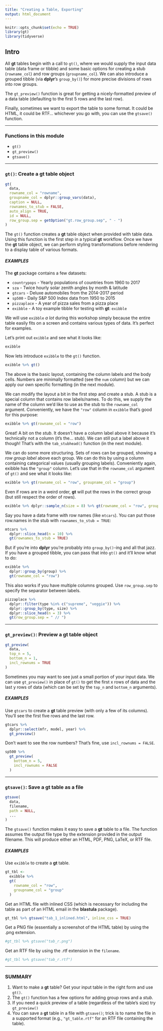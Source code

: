 ```yaml
---
title: "Creating a Table, Exporting"
output: html_document
---
```


```r
knitr::opts_chunk$set(echo = TRUE)
library(gt)
library(tidyverse)
```

## Intro

All **gt** tables begin with a call to `gt()`, where we would supply the input data table (data frame or tibble) and some basic options for creating a stub (`rowname_col`) and row groups (`groupname_col`). We can also introduce a grouped tibble (via **dplyr**’s `group_by()`) for more precise divisions of rows into row groups. 

The `gt_preview()` function is great for getting a nicely-formatted preview of a data table (defaulting to the first 5 rows and the last row).

Finally, sometimes we want to export the table to some format. It could be HTML, it could be RTF... whichever you go with, you can use the `gtsave()` function.

------

### Functions in this module

- `gt()`
- `gt_preview()`
- `gtsave()`

------


### `gt()`: Create a **gt** table object

``` r
gt(
  data,
  rowname_col = "rowname",
  groupname_col = dplyr::group_vars(data),
  caption = NULL,
  rownames_to_stub = FALSE,
  auto_align = TRUE,
  id = NULL,
  row_group.sep = getOption("gt.row_group.sep", " - ")
)
```

The `gt()` function creates a **gt** table object when provided with table data. Using this function is the first step in a typical **gt** workflow. Once we have the **gt** table object, we can perform styling transformations before rendering to a display table of various formats.

##### EXAMPLES

The **gt** package contains a few datasets:

- `countrypops` - Yearly populations of countries from 1960 to 2017
- `sza` - Twice hourly solar zenith angles by month & latitude
- `gtcars` - Deluxe automobiles from the 2014-2017 period
- `sp500` - Daily S&P 500 Index data from 1950 to 2015
- `pizzaplace` - A year of pizza sales from a pizza place
- `exibble` - A toy example tibble for testing with **gt**: `exibble`

We will use `exibble` *a lot* during this workshop simply because the entire table easily fits on a screen and contains various types of data. It's perfect for examples.

Let's print out `exibble` and see what it looks like:

```r
exibble
```

Now lets introduce `exibble` to the `gt()` function.

```r
exibble %>% gt()
```

The above is the basic layout, containing the column labels and the body cells. Numbers are minimally formatted (see the `num` column) but we can apply our own specific formatting (in the next module).

We can modify the layout a bit in the first step and create a stub. A stub is a special column that contains row labels/names. To do this, we supply the name of the column we'd like to use as the stub to the `rowname_col` argument. Conveniently, we have the `"row"` column in `exibble` that's good for this purpose:

```r
exibble %>% gt(rowname_col = "row")
```

Great! A bit on the *stub*. It doesn't have a column label above it because it's technically not a column (it's the... stub). We can still put a label above it though! That's with the `tab_stubhead()` function (in the next module).

We can do some more structuring. Sets of rows can be grouped, showing a *row group label* above each group. We can do this by using a column containing categorical values (usually grouping labels). Conveniently again, exibble has the `"group"` column. Let's use that in the `rowname_col` argument of `gt()` and see what it looks like:

```r
exibble %>% gt(rowname_col = "row", groupname_col = "group")
```

Even if rows are in a weird order, **gt** will put the rows in the correct group (but still respect the order of rows).

```r
exibble %>% dplyr::sample_n(size = 8) %>% gt(rowname_col = "row", groupname_col = "group")
```

Say you have a data frame with row names (like `mtcars`). You can put those row.names in the stub with `rownames_to_stub = TRUE`:

```r
mtcars %>%
  dplyr::slice_head(n = 10) %>%
  gt(rownames_to_stub = TRUE)
```

But if you're into **dplyr** you're probably into `group_by()`-ing and all that jazz. If you have a grouped tibble, you can pass that into `gt()` and it'll know what to do:

```r
exibble %>% 
  dplyr::group_by(group) %>%
  gt(rowname_col = "row")
```

This also works if you have multiple columns grouped. Use `row_group.sep` to specify the separator between labels.

```r
pizzaplace %>% 
  dplyr::filter(type %in% c("supreme", "veggie")) %>%
  dplyr::group_by(type, size) %>%
  dplyr::slice_head(n = 3) %>%
  gt(row_group.sep = " // ")
```

------

### `gt_preview()`: Preview a **gt** table object

``` r
gt_preview(
  data,
  top_n = 5,
  bottom_n = 1,
  incl_rownums = TRUE
)
```

Sometimes you may want to see just a small portion of your input data. We can use `gt_preview()` in place of `gt()` to get the first x rows of data and the last y rows of data (which can be set by the `top_n` and `bottom_n` arguments).

##### EXAMPLES

Use `gtcars` to create a **gt** table preview (with only a few of its columns). You'll see the first five rows and the last row.

```r
gtcars %>%
  dplyr::select(mfr, model, year) %>%
  gt_preview()
```

Don't want to see the row numbers? That's fine, use `incl_rownums = FALSE`.

```r
sp500 %>% 
  gt_preview(
    bottom_n = 5,
    incl_rownums = FALSE
  )
```


------

### `gtsave()`: Save a **gt** table as a file

``` r
gtsave(
  data,
  filename,
  path = NULL,
  ...
)
```

The `gtsave()` function makes it easy to save a **gt** table to a file. The function assumes the output file type by the extension provided in the output filename. This will produce either an HTML, PDF, PNG, LaTeX, or RTF file.

##### EXAMPLES

Use `exibble` to create a **gt** table.

```r
gt_tbl <-
  exibble %>%
  gt(
    rowname_col = "row",
    groupname_col = "group"
  )
```

Get an HTML file with inlined CSS (which is necessary for including the table as part of an HTML email in the **blastula** package).

```r
gt_tbl %>% gtsave("tab_1_inlined.html", inline_css = TRUE)
```

Get a PNG file (essentially a screenshot of the HTML table) by using the .png extension.

```r
#gt_tbl %>% gtsave("tab_r.png")
```

Get an RTF file by using the .rtf extension in the `filename`.

```r
#gt_tbl %>% gtsave("tab_r.rtf")
```

------

### SUMMARY

1. Want to make a **gt** table? Get your input table in the right form and use `gt()`.
2. The `gt()` function has a few options for adding group rows and a *stub*.
3. If you need a quick preview of a table (regardless of the table's size) try `gt_preview()`
4. You can save a **gt** table in a file with `gtsave()`; trick is to name the file in a supported format (e.g., `"gt_table.rtf"` for an RTF file containing the table).

